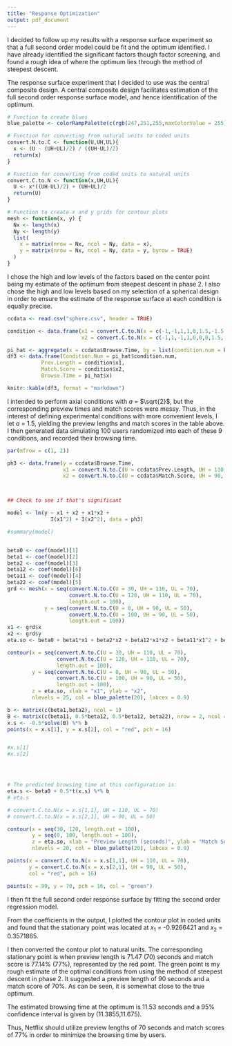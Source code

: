 ```yaml
---
title: "Response Optimization"
output: pdf_document
---
```





I decided to follow up my results with a response surface experiment so
that a full second order model could be fit and the optimum identified. I have
already identified the significant factors though factor screening,
and found a rough idea of where the optimum lies through the method of 
steepest descent.

The response surface experiment that I decided to use was the central composite
design. A central composite design facilitates estimation of the full second
order response surface model, and hence identification of the optimum.


```r

# Function to create blues
blue_palette <- colorRampPalette(c(rgb(247,251,255,maxColorValue = 255), rgb(8,48,107,maxColorValue = 255)))

# Function for converting from natural units to coded units
convert.N.to.C <- function(U,UH,UL){
  x <- (U - (UH+UL)/2) / ((UH-UL)/2)
  return(x)
}

# Function for converting from coded units to natural units
convert.C.to.N <- function(x,UH,UL){
  U <- x*((UH-UL)/2) + (UH+UL)/2
  return(U)
}

# Function to create x and y grids for contour plots 
mesh <- function(x, y) { 
  Nx <- length(x)
  Ny <- length(y)
  list(
    x = matrix(nrow = Nx, ncol = Ny, data = x),
    y = matrix(nrow = Nx, ncol = Ny, data = y, byrow = TRUE)
  )
}


```


I chose the high and low levels of the factors based on the center point
being my estimate of the optimum from steepest descent in phase 2. I also
chose the high and low levels based on my selection of a spherical design in
order to ensure the estimate of the response surface at each condition is
equally precise.

```r

ccdata <- read.csv("sphere.csv", header = TRUE)

condition <- data.frame(x1 = convert.C.to.N(x = c(-1,-1,1,1,0,1.5,-1.5,0,0), UH = 110, UL = 70), 
                        x2 = convert.C.to.N(x = c(-1,1,-1,1,0,0,0,1.5,-1.5), UH = 90, UL = 50))

pi_hat <- aggregate(x = ccdata$Browse.Time, by = list(condition.num = kronecker(1:9, rep(1, 100))), FUN = mean)
df3 <- data.frame(Condition.Num = pi_hat$condition.num, 
           Prev.Length = condition$x1, 
           Match.Score = condition$x2,
           Browse.Time = pi_hat$x)

knitr::kable(df3, format = "markdown")


```

I intended to perform axial conditions with $a$ = $\sqrt{2}$, but the corresponding
preview times and match scores were messy. Thus, in the interest of defining
experimental conditions with more convenient levels, I let $a$ = 1.5, yielding
the preview lengths and match scores in the table above. I then generated data
simulating 100 users randomized into each of these 9 conditions, and recorded
their browsing time.


```r

par(mfrow = c(1, 2))

ph3 <- data.frame(y = ccdata$Browse.Time,
                  x1 = convert.N.to.C(U = ccdata$Prev.Length, UH = 110, UL = 70),
                  x2 = convert.N.to.C(U = ccdata$Match.Score, UH = 90, UL = 50))



## Check to see if that's significant

model <- lm(y ~ x1 + x2 + x1*x2 + 
              I(x1^2) + I(x2^2), data = ph3)

#summary(model)


beta0 <- coef(model)[1]
beta1 <- coef(model)[2]
beta2 <- coef(model)[3]
beta12 <- coef(model)[6]
beta11 <- coef(model)[4]
beta22 <- coef(model)[5]
grd <- mesh(x = seq(convert.N.to.C(U = 30, UH = 110, UL = 70), 
                    convert.N.to.C(U = 120, UH = 110, UL = 70), 
                    length.out = 100), 
            y = seq(convert.N.to.C(U = 0, UH = 90, UL = 50), 
                    convert.N.to.C(U = 100, UH = 90, UL = 50), 
                    length.out = 100))
x1 <- grd$x
x2 <- grd$y
eta.so <- beta0 + beta1*x1 + beta2*x2 + beta12*x1*x2 + beta11*x1^2 + beta22*x2^2

contour(x = seq(convert.N.to.C(U = 30, UH = 110, UL = 70), 
                convert.N.to.C(U = 120, UH = 110, UL = 70), 
                length.out = 100), 
        y = seq(convert.N.to.C(U = 0, UH = 90, UL = 50), 
                convert.N.to.C(U = 100, UH = 90, UL = 50), 
                length.out = 100), 
        z = eta.so, xlab = "x1", ylab = "x2",
        nlevels = 25, col = blue_palette(20), labcex = 0.9)

b <- matrix(c(beta1,beta2), ncol = 1)
B <- matrix(c(beta11, 0.5*beta12, 0.5*beta12, beta22), nrow = 2, ncol = 2)
x.s <- -0.5*solve(B) %*% b 
points(x = x.s[1], y = x.s[2], col = "red", pch = 16)


#x.s[1]
#x.s[2]




# The predicted browsing time at this configuration is:
eta.s <- beta0 + 0.5*t(x.s) %*% b
# eta.s

# convert.C.to.N(x = x.s[1,1], UH = 110, UL = 70)
# convert.C.to.N(x = x.s[2,1], UH = 90, UL = 50)

contour(x = seq(30, 120, length.out = 100), 
        y = seq(0, 100, length.out = 100), 
        z = eta.so, xlab = "Preview Length (seconds)", ylab = "Match Score",
        nlevels = 20, col = blue_palette(20), labcex = 0.9)

points(x = convert.C.to.N(x = x.s[1,1], UH = 110, UL = 70),
       y = convert.C.to.N(x = x.s[2,1], UH = 90, UL = 50), 
       col = "red", pch = 16)

points(x = 90, y = 70, pch = 16, col = "green")


```
I then fit the full second order response surface by fitting the second order
regression model.

From the coefficients in the output, I plotted the contour plot in coded units
and found that the stationary point was located at $x_1$ = -0.9266421 and 
$x_2$ = 0.3571865.

I then converted the contour plot to natural units. The corresponding stationary
point is when preview length is 71.47 (70) seconds and match score is 77.14% (77%),
represented by the red point. The green point is my rough estimate of the
optimal conditions from using the method of steepest descent in phase 2. It
suggested a preview length of 90 seconds and a match score of 70%.
As can be seen, it is somewhat close to the true optimum. 

The estimated browsing time at the optimum is 11.53 seconds and a 95% confidence interval is given by 
(11.3855,11.675).

Thus, Netflix should utilize preview lengths of 70 seconds and match scores of 77%
in order to minimize the browsing time by users.



